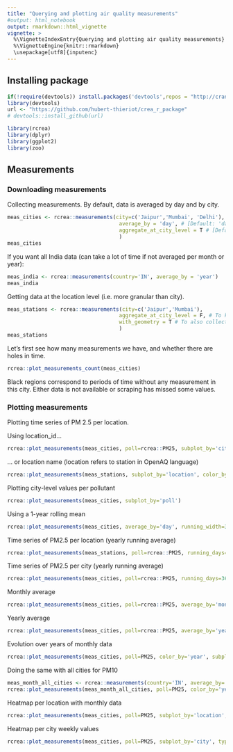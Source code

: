 ```yaml
---
title: "Querying and plotting air quality measurements"
#output: html_notebook
output: rmarkdown::html_vignette
vignette: >
  %\VignetteIndexEntry{Querying and plotting air quality measurements}
  %\VignetteEngine{knitr::rmarkdown}
  \usepackage[utf8]{inputenc}
---
```


## Installing package
```r
if(!require(devtools)) install.packages('devtools',repos = "http://cran.us.r-project.org")
library(devtools)
url <- "https://github.com/hubert-thieriot/crea_r_package"
# devtools::install_github(url)
```
```r
library(rcrea)
library(dplyr)
library(ggplot2)
library(zoo)
```

## Measurements
### Downloading measurements
Collecting measurements. By default, data is averaged by day and by city.
```r
meas_cities <- rcrea::measurements(city=c('Jaipur','Mumbai', 'Delhi'),
                                    average_by = 'day', # [Default: 'day'] also available NULL (raw measurements), 'hour', 'week', 'month', 'year'
                                    aggregate_at_city_level = T # [Default: TRUE] whether or not to aggregate stations data at the city level
                                    )
meas_cities
```

If you want all India data (can take a lot of time if not averaged per month or year):
```r
meas_india <- rcrea::measurements(country='IN', average_by = 'year')
meas_india
```

Getting data at the location level (i.e. more granular than city).
```r
meas_stations <- rcrea::measurements(city=c('Jaipur','Mumbai'),
                                    aggregate_at_city_level = F, # To keep it at 'location' (i.e. station) level
                                    with_geometry = T # To also collect geometry
                                    )
meas_stations
```


Let's first see how many measurements we have, and whether there are holes in time.
```r
rcrea::plot_measurements_count(meas_cities)
```
Black regions correspond to periods of time without any measurement in this city. Either data is not available or scraping has missed some values.


### Plotting measurements
Plotting time series of PM 2.5 per location.

Using location_id...
```r
rcrea::plot_measurements(meas_cities, poll=rcrea::PM25, subplot_by='city')
```
... or location name (location refers to station in OpenAQ language)
```r
rcrea::plot_measurements(meas_stations, subplot_by='location', color_by = 'poll')
```

Plotting city-level values per pollutant
```r
rcrea::plot_measurements(meas_cities, subplot_by='poll')
```
Using a 1-year rolling mean
```r
rcrea::plot_measurements(meas_cities, average_by='day', running_width=365, subplot_by='poll')
```

Time series of PM2.5 per location (yearly running average)
```r
rcrea::plot_measurements(meas_stations, poll=rcrea::PM25, running_days=365, subplot_by='location')
```

Time series of PM2.5 per city (yearly running average)
```r
rcrea::plot_measurements(meas_cities, poll=rcrea::PM25, running_days=365, color_by='city')
```

Monthly average
```r
rcrea::plot_measurements(meas_cities, poll=rcrea::PM25, average_by='month', subplot_by='city')
```

Yearly average
```r
rcrea::plot_measurements(meas_cities, poll=rcrea::PM25, average_by='year', subplot_by='city')
```

Evolution over years of monthly data
```r
rcrea::plot_measurements(meas_cities, poll=PM25, color_by='year', subplot_by='city', average_by='month')
```

Doing the same with all cities for PM10
```r
meas_month_all_cities <- rcrea::measurements(country='IN', average_by='month', date_from='2014-01-01', poll=PM25)
rcrea::plot_measurements(meas_month_all_cities, poll=PM25, color_by='year', subplot_by='city', average_by='month')
```
Heatmap per location with monthly data
```r
rcrea::plot_measurements(meas_cities, poll=PM25, subplot_by='location', type='heatmap', average_by='month')
```

Heatmap per city weekly values
```r
rcrea::plot_measurements(meas_cities, poll=PM25, subplot_by='city', type='heatmap', average_by='month')
```
